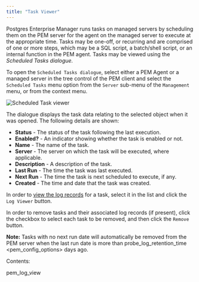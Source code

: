 ```yaml
---
title: "Task Viewer"
---
```


<div id="pem_task_view" class="registered_link"></div>

Postgres Enterprise Manager runs tasks on managed servers by scheduling them on the PEM server for the agent on the managed server to execute at the appropriate time. Tasks may be one-off, or recurring and are comprised of one or more steps, which may be a SQL script, a batch/shell script, or an internal function in the PEM agent. Tasks may be viewed using the *Scheduled Tasks dialogue.*

To open the `Scheduled Tasks dialogue`, select either a PEM Agent or a managed server in the tree control of the PEM client and select the `Scheduled Tasks` menu option from the `Server` sub-menu of the `Management` menu, or from the context menu.

![Scheduled Task viewer](../../images/pem_task_view.png)

The dialogue displays the task data relating to the selected object when it was opened. The following details are shown:

-   **Status** - The status of the task following the last execution.
-   **Enabled?** - An indicator showing whether the task is enabled or not.
-   **Name** - The name of the task.
-   **Server** - The server on which the task will be executed, where applicable.
-   **Description** - A description of the task.
-   **Last Run** - The time the task was last executed.
-   **Next Run** - The time the task is next scheduled to execute, if any.
-   **Created** - The time and date that the task was created.

In order to [view the log records](01_pem_log_view/#pem_log_view) for a task, select it in the list and click the `Log Viewer` button.

In order to remove tasks and their associated log records (if present), click the checkbox to select each task to be removed, and then click the `Remove` button.

**Note:** Tasks with no next run date will automatically be removed from the PEM server when the last run date is more than probe_log_retention_time &lt;pem_config_options> days ago.

Contents:

<div class="toctree">

pem_log_view

</div>
